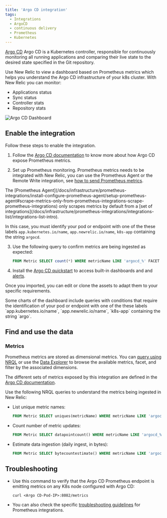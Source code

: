 ```yaml
---
title: 'Argo CD integration'
tags:
  - Integrations
  - ArgoCD
  - continuous delivery
  - Prometheus
  - Kubernetes
---
```



[Argo CD](https://argoproj.github.io/) Argo CD is a Kubernetes controller, responsible for continuously monitoring all running applications and comparing their live state to the desired state specified in the Git repository.

Use New Relic to view a dashboard based on Prometheus metrics which helps you understand the Argo CD infrastructure of your k8s cluster. With New Relic you can monitor:

* Applications status
* Sync status
* Controller stats
* Repository stats

<img
  title="Argo CD Dashboard"
  alt="Argo CD  Dashboard"
  src={kubernetesArgoCDDashboard}
/>

## Enable the integration

Follow these steps to enable the integration.

1. Follow the [Argo CD  documentation](https://argo-cd.readthedocs.io/en/stable/operator-manual/metrics/) to know more about how Argo CD expose Prometheus metrics.

2. Set up Prometheus monitoring. Prometheus metrics needs to be integrated with New Relic, you can use the Prometheus Agent or the Remote Write integration, see [how to send Prometheus metrics](/docs/infrastructure/prometheus-integrations/install-configure-prometheus-agent/get-started/send-prometheus-metric-data-new-relic/).

  <Callout variant="important">
  The [Prometheus Agent](/docs/infrastructure/prometheus-integrations/install-configure-prometheus-agent/setup-prometheus-agent#scrape-metrics-only-from-prometheus-integrations-scrape-prometheus-integrations) only scrapes metrics by default from a [set of integrations](/docs/infrastructure/prometheus-integrations/integrations-list/integrations-list-intro).

  In this case, you must identify your pod or endpoint with one of the these labels `app.kubernetes.io/name`, `app.newrelic.io/name`, `k8s-app` containing the string `argocd`.
  </Callout>

3. Use the following query to confirm metrics are being ingested as expected:

    ```sql
    FROM Metric SELECT count(*) WHERE metricName LIKE 'argocd_%' FACET metricName LIMIT MAX
    ```

4. Install the [Argo CD quickstart](https://newrelic.com/instant-observability/argocd-quickstart) to access built-in dashboards and and [alerts](/docs/alerts-applied-intelligence/new-relic-alerts/learn-alerts/introduction-alerts/).

  Once you imported, you can edit or clone the assets to adapt them to your specific requirements.

  <Callout variant="important">
  Some charts of the dashboard include queries with conditions that require the identification of your pod or endpoint with one of the these labels `app.kubernetes.io/name`, `app.newrelic.io/name`, `k8s-app` containing the string `argo`.
  </Callout>


## Find and use the data

### Metrics

Prometheus metrics are stored as dimensional metrics. You can [query using NRQL](/docs/telemetry-data-platform/get-data/apis/query-metric-data-type/) or use the [Data Explorer](/docs/query-your-data/explore-query-data/browse-data/introduction-data-explorer/) to browse the available metrics, facet, and filter by the associated dimensions.

The different sets of metrics exposed by this integration are defined in the [Argo CD documentation](https://argo-cd.readthedocs.io/en/stable/operator-manual/metrics/).

Use the following NRQL queries to understand the metrics being ingested in New Relic:

* List unique metric names:

  ```sql
  FROM Metric SELECT uniques(metricName) WHERE metricName LIKE 'argocd_%' LIMIT MAX
  ```

* Count number of metric updates:

  ```sql
  FROM Metric SELECT datapointcount() WHERE metricName LIKE 'argocd_%' LIMIT MAX
  ```

* Estimate data ingestion (daily ingest, in bytes):

	```sql
  FROM Metric SELECT bytecountestimate() WHERE metricName LIKE 'argocd_%' SINCE 1 day ago
  ```

## Troubleshooting

* Use this command to verify that the Argo CD Prometheus endpoint is emitting metrics on any K8s node configured with Argo CD:

  ```
  curl <Argo CD-Pod-IP>:8082/metrics
  ```

* You can also check the specific [troubleshooting guidelines](/docs/infrastructure/prometheus-integrations/troubleshooting/no-data-appears-prometheus-integration) for Prometheus integrations.
